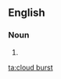 {{also|cloudburst|cloud-burst}}
==English==

===Noun===
{{en-noun|head=[[cloud]] [[burst]]}}

# {{alternative form of|cloudburst|lang=en}}

[[ta:cloud burst]]
